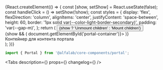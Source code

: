 



<Meta
    title='Компоненты/Portal'
    component={Portal}
/>


<!-- Canvas -->

<Story name='Portal'>
    {React.createElement(() => {
        const [show, setShow] = React.useState(false);
        const handleClick = () => setShow(!show);
        const styles = {
            display: 'flex',
            flexDirection: 'column',
            alignItems: 'center',
            justifyContent: 'space-between',
            height: 60,
            border: '1px solid var(--color-light-border-secondary)',
            padding: 'var(--gap-m)',
        };
        return (
            <Space>
                <Button onClick={handleClick}>{show ? 'Unmount children' : 'Mount children'}</Button>
                <div>
                    {show && (
                        <Portal getPortalContainer={() => document.getElementById('portal-container')}>
                            <StarMIcon />
                        </Portal>
                    )}
                </div>
                <div id='portal-container' style={styles}>
                    <div>Контейнер для контента портала</div>
                </div>
            </Space>
        );
    })}
</Story>


<!-- Docs -->

<ComponentHeader
    name='Portal'
    version={version}
    package='@alfalab/core-components/portal'
/>

```jsx
import { Portal } from '@alfalab/core-components/portal';
```

<Tabs
    description={<Description />}
    props={<ArgsTable of={PortalTS} />}
    changelog={<Changelog />}
/>
